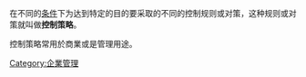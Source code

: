 {{expand|time=2017-04-30T09:04:40+00:00}}
{{unreferenced|time=2017-04-30T09:04:40+00:00}}
在不同的[[条件|条件]]下为达到特定的目的要采取的不同的控制规则或对策，这种规则或对策就叫做'''控制策略'''。

控制策略常用於商業或是管理用途。
[[Category:企業管理|Category:企業管理]]